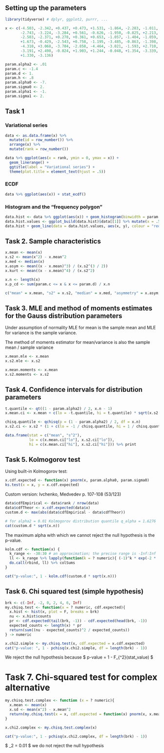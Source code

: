 ## Setting up the parameters

```r
library(tidyverse) # dplyr, ggplot2, purrr, ...

x <- c(-4.503, -2.342, +0.437, +0.473, +1.531, -1.864, -2.283, -1.011,
       -2.743, -3.224, -3.284, +0.561, -0.626, -1.950, -0.825, +2.213,
       -2.503, -2.371, +0.278, +0.361, +0.653, -1.057, -1.404, -1.059,
       +1.673, -0.429, -2.543, +0.758, -1.195, -3.485, -0.863, -1.398,
       -4.310, +3.068, -3.704, -2.858, -4.464, -3.021, -1.593, +2.710,
       -3.191, +2.498, -0.024, +1.903, +1.244, -0.048, +1.354, -3.339,
       +1.330, -3.136)

param.alpha2 <- .01
param.c <- -1.4
param.d <- 1.
param.h <- .8
param.alpha0 <- -7.
param.sigma0 <- 2.
param.alpha1 <- -1.
param.sigma1 <- 2.
```
## Task 1

### Variational series

```r
data <- as.data.frame(x) %>%
  mutate(id = row_number()) %>%
  arrange(x) %>%
  mutate(rank = row_number())

data %>% ggplot(aes(x = rank, ymin = 0, ymax = x)) +
  geom_linerange() +
  ggtitle(label = "Variational series") +
  theme(plot.title = element_text(hjust = .5))

```

### ECDF

```r
data %>% ggplot(aes(x)) + stat_ecdf()
```

### Histogram and the "frequency polygon"

```r
data.hist <- data %>% ggplot(aes(x)) + geom_histogram(binwidth = param.h)
data.hist.values <- ggplot_build(data.hist)$data[[1]] %>% mutate(x = .5 * (xmin + xmax))
data.hist + geom_line(data = data.hist.values, aes(x, y), colour = "red")
```
## Task 2. Sample characteristics
```r
x.mean <- mean(x)
x.s2 <- mean(x^2) - x.mean^2
x.med <- median(x)
x.asym <- mean((x - x.mean)^3) / (x.s2^(3 / 2))
x.kurt <- mean((x - x.mean)^4) / (x.s2^2)

x.n <- length(x)
x.p_cd <- sum(param.c <= x & x <= param.d) / x.n

c("mean" = x.mean, "s2" = x.s2, "median" = x.med, "asymmetry" = x.asym, "kurtosis" = x.kurt, "p(c<=x<=d)" = x.p_cd) %>% print
```
## Task 3. MLE and method of moments estimates for the Gauss distribution parameters
Under assumption of normality MLE for mean is the sample mean and MLE for variance is the sample variance.

The method of moments estimator for mean/variance is also the sample mean / sample variance
```r
x.mean.mle <- x.mean
x.s2.mle <- x.s2

x.mean.moments <- x.mean
x.s2.moments <- x.s2
```

## Task 4. Confidence intervals for distribution parameters

```r
t.quantile <- qt((1 - param.alpha2) / 2, x.n - 1)
x.mean.ci <- x.mean + c(lo = -t.quantile, hi = t.quantile) * sqrt(x.s2 / (x.n - 1))

chisq.quantile <- qchisq(p = (1 - param.alpha2) / 2, df = x.n)
x.s2.ci <- x.s2 * (1 + c(lo = -1 / chisq.quantile, hi = 1 / chisq.quantile)) # Ivchenko, Medvedev p. 85 (42/123)

data.frame(stat = c("mean", "s^2"),
           lo = c(x.mean.ci["lo"], x.s2.ci["lo"]),
           hi = c(x.mean.ci["hi"], x.s2.ci["hi"])) %>% print

```

## Task 5. Kolmogorov test

Using built-in Kolmogorov test:

```r
x.cdf.expected <- function(x) pnorm(x, param.alpha0, param.sigma0)
ks.test(x = x, y = x.cdf.expected)
```

Custom version: Ivchenko, Medvedev p. 107-108 (53/123)

```r
data$cdfEmpirical <- data$rank / nrow(data)
data$cdfTheor <- x.cdf.expected(data$x)
custom.d <- max(abs(data$cdfEmpirical - data$cdfTheor))

# for alpha2 = 0.01 Kolmogorov distribution quantile q_alpha = 1.6276
cat(custom.d * sqrt(x.n))
```
The maximum alpha with which we cannot reject the null hypothesis is the p-value.
```r
kolm.cdf <- function(x) {
  k_range <- -30:30 # an approximation; the precise range is -Inf:Inf
  ll <- k_range %>% lapply(function(k = ? numeric){ (-1)^k * exp(-2 * (k^2 * x^2)) } -> numeric)
  do.call(rbind, ll) %>% colSums
}

cat("p-value:", 1 - kolm.cdf(custom.d * sqrt(x.n)))

```

## Task 6. Chi squared test (simple hypothesis)

```r
brk <- c(-Inf, -2, 0, 2, 4, 6, Inf)
my.chisq.test <- function(x = ? numeric, cdf.expected){
  x.hist <- hist(x, plot = F, breaks = brk)
  nu <- x.hist$counts
  pr <- cdf.expected(tail(brk, -1)) - cdf.expected(head(brk, -1))
  expected_counts <- length(x) * pr
  return(sum((nu - expected_counts)^2 / expected_counts))
} -> numeric

x.chi2.simple <- my.chisq.test(x, cdf.expected = x.cdf.expected)
cat("p-value: ", 1 - pchisq(x.chi2.simple, df = length(brk) - 1))

```
We reject the null hypothesis because $ p-value = 1 - F_{\chi^2}(stat\_value) \approx 0 $

# Task 7. Chi-squared test for complex alternative
```r
my.chisq.test.complex <- function (x = ? numeric){
  x.mean <- mean(x)
  x.sd <- mean(x^2) - x.mean^2
  return(my.chisq.test(x = x, cdf.expected = function(x) pnorm(x, x.mean, x.sd)))
}

x.chi2.complex <- my.chisq.test.complex(x)

cat("p-value:", 1 - pchisq(x.chi2.complex, df = length(brk) - 1))
```
$ \alpha_2 = 0.01 \Rightarrow $ we do not reject the null hypothesis
